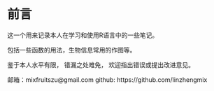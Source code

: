# 前言 {.unnumbered}

这一个用来记录本人在学习和使用R语言中的一些笔记。

包括一些函数的用法，生物信息常用的作图等。

鉴于本人水平有限， 错漏之处难免， 欢迎指出错误或提出改进意见。

邮箱：mixfruitszu@gmail.com
github: https://github.com/linzhengmix